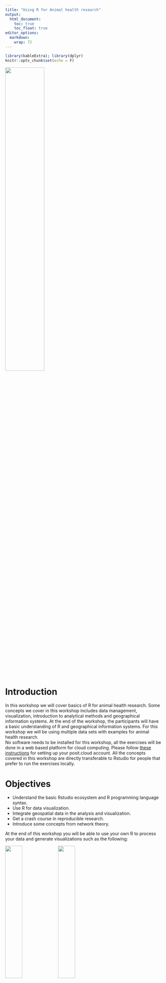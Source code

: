 ```yaml
---
title: "Using R for Animal health research"
output:
  html_document: 
    toc: true
    toc_float: true
editor_options: 
  markdown: 
    wrap: 72
---
```


```r
library(kableExtra); library(dplyr)
knitr::opts_chunk$set(echo = F)
```


<img src="img/cadms-left.png" style="width:50%;position:center"/>

# Introduction

In this workshop we will cover basics of R for animal health research.
Some concepts we cover in this workshop includes data management,
visualization, introduction to analytical methods and geographical
information systems. At the end of the workshop, the participants will have a basic understanding of R and geographical information systems. For this workshop we will be using multiple data sets with examples for animal health research.  
No software needs to be installed for this workshop, all the exercises will be done in a web based platform for cloud computing. Please follow [these instructions](0a_R_Intro.html) for setting up your posit.cloud account. All the concepts covered in this workshop are directly transferable to Rstudio for people that prefer to run the exercises locally.

# Objectives

-   Understand the basic Rstudio ecosystem and R programming language syntax.
-   Use R for data visualization.
-   Integrate geospatial data in the analysis and visualization.
-   Get a crash course in reproducible research.
-   Introduce some concepts from network theory.\
    
At the end of this workshop you will be able to use your own R to process your data and generate visualizations such as the following:

<img src="img/0_exampleMap.png" style="width:33%;position:left"/>
<img src="img/0_exBar.png" style="width:33%;position:center"/>
<img src="img/0_exNet.png" style="width:33%;position:right"/>

# Requisites

-   Laptop or desktop computer.\
-   A [posit.cloud](https://posit.cloud) account

<!-- ### Recommended reading -->

<!-- -   Martínez-López B, Perez AM, Sánchez-Vizcaíno JM. Social network -->

<!--     analysis. Review of general concepts and use in preventive -->

<!--     veterinary medicine. Transbound Emerg Dis. 2009 May;56(4):109-20. -->

<!--     doi: 10.1111/j.1865-1682.2009.01073.x. PMID: 19341388. -->

<!-- -   Enright J, Kao RR. Epidemics on dynamic networks. Epidemics. 2018 -->

<!--     Sep;24:88-97. doi: 10.1016/j.epidem.2018.04.003. Epub 2018 Apr 28. -->

<!--     PMID: 29907403. -->

<!-- -   Silk, M.J., Croft, D.P., Delahay, R.J., Hodgson, D.J., Weber, N., -->

<!--     Boots, M. and McDonald, R.A. (2017), The application of statistical -->

<!--     network models in disease research. Methods Ecol Evol, 8: 1026-1041. -->

<!--     <https://doi.org/10.1111/2041-210X.12770> -->

<!-- -   Farine, DR. When to choose dynamic vs. static social network -->

<!--     analysis. J Anim Ecol. 2018; 87: 128-- 138. -->

<!--     <https://doi.org/10.1111/1365-2656.12764> -->

------------------------------------------------------------------------

# Tentative schedule (all times in GMT-4)

```r
data.frame(
  Time = c('', '9:00-9:30', '9:30-10:30', '10:30-10:50', '10:50-12:00', '12:00-13:00', '13:00-14:00', '14:00-14:20', '14:20-15:00'),
  D01 = cell_spec(
    c('Data manipulation', 'Introduction to R studio', 'R syntax', 'Coffee break', 'Data reduction', 'Lunch', 'Data manupulation', 'Coffee break', 'Joining data'), 'html',
    link = c('slides/Day01.html', '1a_Intro_RstudioMarkdown.html', '1b_RandTidyverse.html', 'coffeeBreak.html', '1b_RandTidyverse.html', 'Lunch.html', '1b_RandTidyverse.html', 'coffeeBreak.html', '1b_RandTidyverse.html')
  ),
  D02 = cell_spec(
    c('Data visualization', 'Graphics in R I', 'Graphics in R II', 'Coffee break', 'Spatial Data', 'Lunch', 'Spatial Data II', 'Coffee break', 'Cartography'), 'html',
    link = c('slides/Day02.html', '1c_GraphicsI.html', '1c_GraphicsI.html', 'coffeeBreak.html', '2a_VectorsRasters.html', 'Lunch.html', '2a_VectorsRasters.html', 'coffeeBreak.html', '2a_VectorsRasters.html')
  ),
  D03 = cell_spec(
    c('Risk Assessment and SNA', 'Network analysis I', 'Network analysis II', 'Coffee break', 'Network analysis III', 'Lunch', 'Risk assessment I', 'Coffee break', 'Risk assessment II'), 'html',
    link = c('', '3a_NetworkIntro.html', '3a_NetworkIntro.html', 'coffeeBreak.html', '3b_NetworkViz.html', 'Lunch.html', '', 'coffeeBreak.html', '')
  )
) %>%
  kbl("html", escape = FALSE, col.names = c('', 'May 16, 2023', 'May 17, 2023', 'May 18, 2023')) %>%
  kable_paper(full_width = F, lightable_options = c('hover')) %>%
  column_spec(1, bold = T, border_right = T) %>%
  column_spec(2, border_right = T) %>%
  column_spec(3, border_right = T) %>%
  column_spec(4, border_right = T) %>%
  row_spec(1, bold = T, extra_css = "border-bottom: 1px solid") %>%
  row_spec(c(4,6, 8), background = "#F6F5FA", italic = T)
```

## Registration:

To register the workshop, follow this [link](https://sta-uwi-edu.zoom.us/meeting/register/tJIuf-isqDotEtKd9XZ6lhMRnnrZqBgXebbq#/registration)

------------------------------------------------------------------------

## Data

The data used for this workshop is contained in the package `STNet`. To install `STNet` we need the package `devtools` and use the command `devtools::install_github("spablotemporal/STNet")`.

<!-- ------------------------------------------------------------------------ -->

## Links

-   [Shared
    folder](https://ucdavis.box.com/s/ztydby6t65nil1oh8elhnogdjisrwgcc),
    we will use this folder to provide some workshop materials such as
    code, data, or other resources.
<!-- -   [R bloggers](https://www.r-bloggers.com), Website that shares tutorials and posts from different contributors. -->

<!-- # Post workshop survey -->

<!-- ICAHS -->

<!-- We would appreciate if you take a minute to fill a quick anonymous -->

<!-- survey for feedback. To go to the survey follow [THIS LINK](Survey.html) -->

<!-- https://forms.gle/2NLzs7vLYUdumYjT9 -->

<!-- NIFNAF -->

<!-- We would appreciate if you take a minute to fill a quick anonymous survey for feedback. To go to the survey follow [THIS LINK](https://ucdavis.co1.qualtrics.com/jfe/form/SV_40oI9hjyLzb4W0K) -->


------------------------------------------------------------------------

*This course has been developed with contributions from: [Jose Pablo
Gomez-Vazquez](https://www.spablo-temporal.network), [Jerome
Baron](https://www.researchgate.net/profile/Jerome-Baron-2?_iepl%5Bcontexts%5D%5B0%5D=searchReact&_iepl%5BinteractionType%5D=headerSearchResearcher&_iepl%5Bposition%5D=1&_iepl%5BrgKey%5D=AC%3A19976637&_iepl%5Bquery%5D=jerome%20baron&_sg%5B0%5D=h0qwByBH7jEA9pnkn57dm5DqgHcuF9RNJMTd-1Y79ltjmKk1-oUwMXIy0pcjRE2CnEYq1KdLptyRR6s54PsSQTvSojEvOpxGlpJjg6kuLhyfGh3pNjLchg.RUn0HdO-b7dyxeqozqlU1rJYELS8Vbv-3SOTmOVKfhG2vntyZ18MRQemx2xzjlKdofPhapNFbhW2HCVG1gGhtw&_sg%5B1%5D=LN6moeDNOP7fMtM7A31LTwZ9q27yotxpXtAgTlLmDlxFCvXSd6qjzytmLHphEk7feO7YsBVeJEbTHCewI-A.RUn0HdO-b7dyxeqozqlU1rJYELS8Vbv-3SOTmOVKfhG2vntyZ18MRQemx2xzjlKdofPhapNFbhW2HCVG1gGhtw&_sgd%5B2%20words%5D=1&_sgd%5B10-20%20characters%5D=1)
Alejandro Zaldivar, and [Beatriz
Martinez-Lopez](https://cadms.vetmed.ucdavis.edu/about/director).\
Feel free to use these training materials for your own research and
teaching. When using the materials we would appreciate using the proper
credits. If you would be interested in a training session, please
contact: [jpgo\@ucdavis.edu](mailto:jpgo@ucdavis.edu){.email}*

------------------------------------------------------------------------
